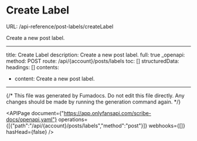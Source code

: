 # Create Label
URL: /api-reference/post-labels/createLabel

Create a new post label.

***

title: Create Label
description: Create a new post label.
full: true
_openapi:
method: POST
route: /api/{account}/posts/labels
toc: []
structuredData:
headings: []
contents:

* content: Create a new post label.

***

{/* This file was generated by Fumadocs. Do not edit this file directly. Any changes should be made by running the generation command again. */}

<APIPage document={"https://app.onlyfansapi.com/scribe-docs/openapi.yaml"} operations={[{"path":"/api/{account}/posts/labels","method":"post"}]} webhooks={[]} hasHead={false} />
